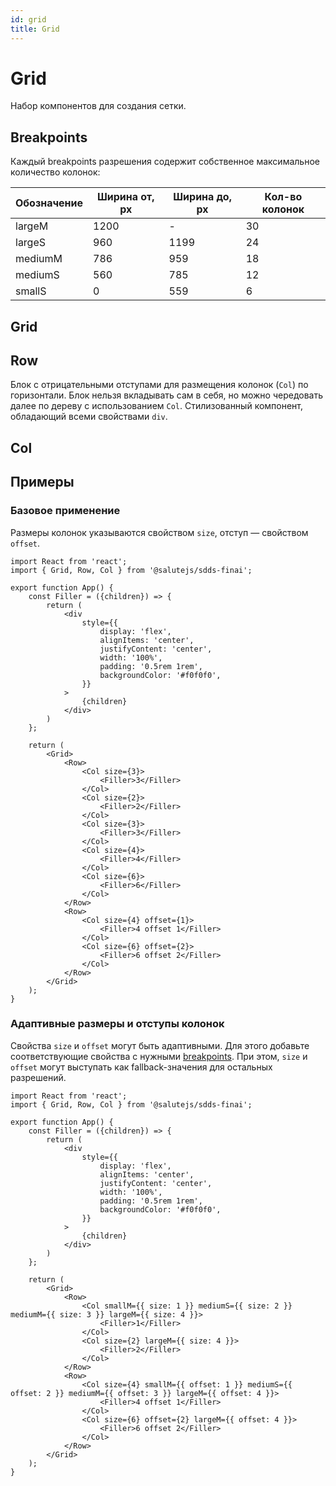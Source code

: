 ```yaml
---
id: grid
title: Grid
---
```



# Grid
Набор компонентов для создания сетки.

## Breakpoints
Каждый breakpoints разрешения содержит собственное максимальное количество колонок:

| Обозначение | Ширина от, px | Ширина до, px | Кол-во колонок |
|-------------|---------------|---------------|----------------|
| largeM      | 1200          | -             | 30             |
| largeS      | 960           | 1199          | 24             |
| mediumM     | 786           | 959           | 18             |
| mediumS     | 560           | 785           | 12             |
| smallS      | 0             | 559           | 6              |

## Grid
<Description name="Grid" />
<PropsTable name="Grid" />

## Row
Блок с отрицательными отступами для размещения колонок (`Col`) по горизонтали.
Блок нельзя вкладывать сам в себя, но можно чередовать далее по дереву с использованием `Col`.
Стилизованный компонент, обладающий всеми свойствами `div`.

## Col
<Description name="Col" />
<PropsTable name="Col" />

## Примеры

### Базовое применение
Размеры колонок указываются свойством `size`, отступ — свойством `offset`.

```tsx live
import React from 'react';
import { Grid, Row, Col } from '@salutejs/sdds-finai';

export function App() {
    const Filler = ({children}) => {
        return (
            <div
                style={{
                    display: 'flex',
                    alignItems: 'center',
                    justifyContent: 'center',
                    width: '100%',
                    padding: '0.5rem 1rem',
                    backgroundColor: '#f0f0f0',
                }}
            >
                {children}
            </div>
        )
    };

    return (
        <Grid>
            <Row>
                <Col size={3}>
                    <Filler>3</Filler>
                </Col>
                <Col size={2}>
                    <Filler>2</Filler>
                </Col>
                <Col size={3}>
                    <Filler>3</Filler>
                </Col>
                <Col size={4}>
                    <Filler>4</Filler>
                </Col>
                <Col size={6}>
                    <Filler>6</Filler>
                </Col>
            </Row>
            <Row>
                <Col size={4} offset={1}>
                    <Filler>4 offset 1</Filler>
                </Col>
                <Col size={6} offset={2}>
                    <Filler>6 offset 2</Filler>
                </Col>
            </Row>
        </Grid>
    );
}
```

### Адаптивные размеры и отступы колонок
Свойства `size` и `offset` могут быть адаптивными.
Для этого добавьте соответствующие свойства с нужными [breakpoints](#Breakpoints).
При этом, `size` и `offset` могут выступать как fallback-значения для остальных разрешений.

```tsx live
import React from 'react';
import { Grid, Row, Col } from '@salutejs/sdds-finai';

export function App() {
    const Filler = ({children}) => {
        return (
            <div
                style={{
                    display: 'flex',
                    alignItems: 'center',
                    justifyContent: 'center',
                    width: '100%',
                    padding: '0.5rem 1rem',
                    backgroundColor: '#f0f0f0',
                }}
            >
                {children}
            </div>
        )
    };

    return (
        <Grid>
            <Row>
                <Col smallM={{ size: 1 }} mediumS={{ size: 2 }} mediumM={{ size: 3 }} largeM={{ size: 4 }}>
                    <Filler>1</Filler>
                </Col>
                <Col size={2} largeM={{ size: 4 }}>
                    <Filler>2</Filler>
                </Col>
            </Row>
            <Row>
                <Col size={4} smallM={{ offset: 1 }} mediumS={{ offset: 2 }} mediumM={{ offset: 3 }} largeM={{ offset: 4 }}>
                    <Filler>4 offset 1</Filler>
                </Col>
                <Col size={6} offset={2} largeM={{ offset: 4 }}>
                    <Filler>6 offset 2</Filler>
                </Col>
            </Row>
        </Grid>
    );
}
```
